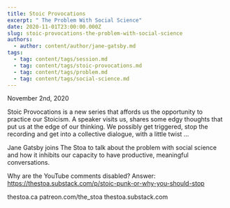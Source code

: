 ```yaml
---
title: Stoic Provocations
excerpt: " The Problem With Social Science"
date: 2020-11-01T23:00:00.000Z
slug: stoic-provocations-the-problem-with-social-science
authors:
  - author: content/author/jane-gatsby.md
tags:
  - tag: content/tags/session.md
  - tag: content/tags/stoic-provocations.md
  - tag: content/tags/problem.md
  - tag: content/tags/social-science.md
---
```


November 2nd, 2020

Stoic Provocations is a new series that affords us the opportunity to practice our Stoicism. A speaker visits us, shares some edgy thoughts that put us at the edge of our thinking. We possibly get triggered, stop the recording and get into a collective dialogue, with a little twist ...

Jane Gatsby joins The Stoa to talk about the problem with social science and how it inhibits our capacity to have productive, meaningful conversations.

Why are the YouTube comments disabled? Answer: https://thestoa.substack.com/p/stoic-punk-or-why-you-should-stop

thestoa.ca
patreon.com/the_stoa
thestoa.substack.com
